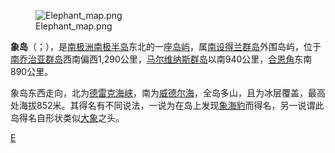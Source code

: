 {{NoteTA
|G1=Unit
}}
{{Infobox island
| name             = 象島 
|image=File:Elephant Island by Landsat 8 (cropped).jpeg
| map              = Antarctica
| map_caption      = 象島在南極圈的位置
| map_relief       = yes
| location         = {{Flag|Antarctica}}
| coordinates      = {{coord|61|08|S|55|07|W|type:isle_scale:500000|display=inline,title}}
| archipelago      = [[南設得蘭群島|南設得蘭群島]]
| area_km2         = 558
| length_km        = 47
| width_km         = 27
| highest_mount    = [[彭德拉根山|彭德拉根山]]
| elevation_m      = 973
| population       = [[無人島|無人居住]]
| country          = [[南極條約體系|南極條約體系]]
}}
[[File:Elephant_map.png|thumb]]

'''象岛'''（{{lang-en|Elephant Island}}；{{lang-ru|остров Мордвинова}}），是[[南极洲|南极洲]][[南极半岛|南极半岛]]东北的一座[[岛屿|岛屿]]，属[[南设得兰群岛|南设得兰群岛]]外围岛屿，位于[[南乔治亚群岛|南乔治亚群岛]]西南偏西1,290公里，[[马尔维纳斯群岛|马尔维纳斯群岛]]以南940公里，[[合恩角|合恩角]]东南890公里。

象岛东西走向，北为[[德雷克海峡|德雷克海峡]]，南为[[威德尔海|威德尔海]]，全岛多山，且为冰层覆盖，最高处海拔852米。其得名有不同说法，一说为在岛上发现[[象海豹|象海豹]]而得名，另一说谓此岛得名自形状类似[[大象|大象]]之头。

{{南设得兰群岛}}

{{Antarctica-geo-stub}}

[[Category:南设得兰群岛|E]]